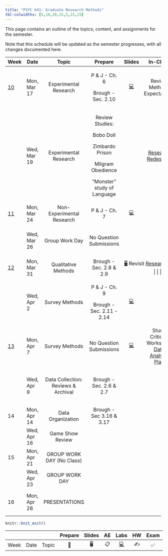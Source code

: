 ```yaml
---
title: "PSYC 641: Graduate Research Methods"
tbl-colwidths: [5,10,20,15,5,15,15]
---
```


This page contains an outline of the topics, content, and assignments for the semester.

Note that this schedule will be updated as the semester progresses, with all changes documented here.

::: column-screen-inset-right
+---------------------------+-------------+-------------------------------------+-----------------------------+-------------------------------------------------------------------------------------------------------------------+----------------------------------------------------------------+---------------------------------------+
| Week                      | Date        | Topic                               | Prepare                     | Slides                                                                                                            | In-Class                                                       | Due                                   |
+===========================+=============+:===================================:+:===========================:+:=================================================================================================================:+:==============================================================:+:=====================================:+
| [10](/weeks/week-10.html) | Mon, Mar 17 | Experimental Research               | P & J - Ch. 6               | [💻](https://dharaden.github.io/psyc641-s25/slides/lec-10.html#/title-slide)                                      | Review Methods Expectations                                    |                                       |
|                           |             |                                     |                             |                                                                                                                   |                                                                |                                       |
|                           |             |                                     | Brough - Sec. 2.10          |                                                                                                                   |                                                                |                                       |
+---------------------------+-------------+-------------------------------------+-----------------------------+-------------------------------------------------------------------------------------------------------------------+----------------------------------------------------------------+---------------------------------------+
|                           | Wed, Mar 19 | Experimental Research               | Review Studies:             |                                                                                                                   | [Research Redesigns](/slides/research_deep_dive_activity.html) |                                       |
|                           |             |                                     |                             |                                                                                                                   |                                                                |                                       |
|                           |             |                                     | Bobo Doll                   |                                                                                                                   |                                                                |                                       |
|                           |             |                                     |                             |                                                                                                                   |                                                                |                                       |
|                           |             |                                     | Zimbardo Prison             |                                                                                                                   |                                                                |                                       |
|                           |             |                                     |                             |                                                                                                                   |                                                                |                                       |
|                           |             |                                     | Milgram Obedience           |                                                                                                                   |                                                                |                                       |
|                           |             |                                     |                             |                                                                                                                   |                                                                |                                       |
|                           |             |                                     | "Monster" study of Language |                                                                                                                   |                                                                |                                       |
+---------------------------+-------------+-------------------------------------+-----------------------------+-------------------------------------------------------------------------------------------------------------------+----------------------------------------------------------------+---------------------------------------+
| [11](/weeks/week-11.html) | Mon, Mar 24 | Non-Experimental Research           | P & J - Ch. 7               | [💻](https://dharaden.github.io/psyc641-s25/slides/lec-11.html#/title-slide)                                      |                                                                |                                       |
+---------------------------+-------------+-------------------------------------+-----------------------------+-------------------------------------------------------------------------------------------------------------------+----------------------------------------------------------------+---------------------------------------+
|                           | Wed, Mar 26 | Group Work Day                      | No Question Submissions     |                                                                                                                   |                                                                | Methods Section Draft Sun, Mar 30     |
+---------------------------+-------------+-------------------------------------+-----------------------------+-------------------------------------------------------------------------------------------------------------------+----------------------------------------------------------------+---------------------------------------+
| [12](/weeks/week-12.html) | Mon, Mar 31 | Qualitative Methods                 | Brough - Sec. 2.8 & 2.9     | [🖥️](/slides/lec-12.html) Revisit [Research Redesign](/slides/research_deep_dive_activity.html) \| \| \| \| \| \| |                                                                |                                       |
+---------------------------+-------------+-------------------------------------+-----------------------------+-------------------------------------------------------------------------------------------------------------------+----------------------------------------------------------------+---------------------------------------+
|                           | Wed, Apr 2  | Survey Methods                      | P & J - Ch. 9               | [💻](/slides/lec-12-2.html)                                                                                       |                                                                | Peer Review Sun, Apr 6                |
|                           |             |                                     |                             |                                                                                                                   |                                                                |                                       |
|                           |             |                                     | Brough - Sec. 2.11 - 2.14   |                                                                                                                   |                                                                |                                       |
+---------------------------+-------------+-------------------------------------+-----------------------------+-------------------------------------------------------------------------------------------------------------------+----------------------------------------------------------------+---------------------------------------+
| [13](/weeks/week-13.html) | Mon, Apr 7  | Survey Methods                      | No Question Submissions     | [💻](/slides/lec-13.html)                                                                                         | Study Critique Worksheet [Data Analytic Plan](/slides)         |                                       |
+---------------------------+-------------+-------------------------------------+-----------------------------+-------------------------------------------------------------------------------------------------------------------+----------------------------------------------------------------+---------------------------------------+
|                           | Wed, Apr 9  | Data Collection: Reviews & Archival | Brough - Sec. 2.6 & 2.7     |                                                                                                                   |                                                                | Data Analytic Draft Due Sun, April 13 |
+---------------------------+-------------+-------------------------------------+-----------------------------+-------------------------------------------------------------------------------------------------------------------+----------------------------------------------------------------+---------------------------------------+
| 14                        | Mon, Apr 14 | Data Organization                   | Brough - Sec 3.16 & 3.17    |                                                                                                                   |                                                                |                                       |
+---------------------------+-------------+-------------------------------------+-----------------------------+-------------------------------------------------------------------------------------------------------------------+----------------------------------------------------------------+---------------------------------------+
|                           | Wed, Apr 16 | Game Show Review                    |                             |                                                                                                                   |                                                                |                                       |
+---------------------------+-------------+-------------------------------------+-----------------------------+-------------------------------------------------------------------------------------------------------------------+----------------------------------------------------------------+---------------------------------------+
| 15                        | Mon, Apr 21 | GROUP WORK DAY (No Class)           |                             |                                                                                                                   |                                                                |                                       |
+---------------------------+-------------+-------------------------------------+-----------------------------+-------------------------------------------------------------------------------------------------------------------+----------------------------------------------------------------+---------------------------------------+
|                           | Wed, Apr 23 | GROUP WORK DAY                      |                             |                                                                                                                   |                                                                |                                       |
+---------------------------+-------------+-------------------------------------+-----------------------------+-------------------------------------------------------------------------------------------------------------------+----------------------------------------------------------------+---------------------------------------+
| 16                        | Mon, Apr 28 | PRESENTATIONS                       |                             |                                                                                                                   |                                                                | Final Report Mon, Apr 28              |
+---------------------------+-------------+-------------------------------------+-----------------------------+-------------------------------------------------------------------------------------------------------------------+----------------------------------------------------------------+---------------------------------------+
:::

```r
knitr::knit_exit()
```

|      |      |       | Prepare | Slides | AE  |  Labs  | HW  | Exam | Project |
|------|------|-------|:-------:|:------:|:---:|:------:|:---:|:----:|:-------:|
| Week | Date | Topic |   📖    |   🖥️   | 📋  | [💻]() | ✍️  |  ✅  |   📂    |
